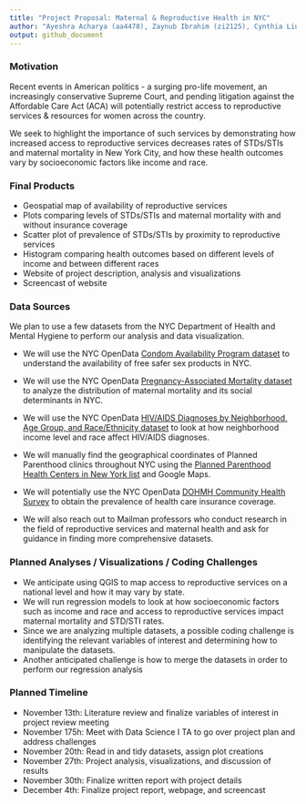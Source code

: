```yaml
---
title: "Project Proposal: Maternal & Reproductive Health in NYC"
author: "Ayeshra Acharya (aa4478), Zaynub Ibrahim (zi2125), Cynthia Liu (cl3938), Shelley Shen (ss5932)"
output: github_document
---
```


### Motivation

Recent events in American politics - a surging pro-life movement, an increasingly conservative Supreme Court, and pending litigation against the Affordable Care Act (ACA) will potentially restrict access to reproductive services & resources for women across the country. 

We seek to highlight the importance of such services by demonstrating how increased access to reproductive services decreases rates of STDs/STIs and maternal mortality in New York City, and how these health outcomes vary by socioeconomic factors like income and race. 

### Final Products

- Geospatial map of availability of reproductive services
- Plots comparing levels of STDs/STIs and maternal mortality with and without insurance coverage
- Scatter plot of prevalence of STDs/STIs by proximity to reproductive services 
- Histogram comparing health outcomes based on different levels of income and between different races
- Website of project description, analysis and visualizations
- Screencast of website 

### Data Sources

We plan to use a few datasets from the NYC Department of Health and Mental Hygiene to perform our analysis and data visualization. 


- We will use the NYC OpenData [Condom Availability Program dataset](https://data.cityofnewyork.us/Health/NYC-Condom-Availability-Program-HIV-condom-distrib/4kpn-sezh) to understand the availability of free safer sex products in NYC. 
- We will use the NYC OpenData [Pregnancy-Associated Mortality dataset](https://data.cityofnewyork.us/Health/Pregnancy-Associated-Mortality/27x4-cbi6) to analyze the distribution of maternal mortality and its social determinants in NYC. 
- We will use the NYC OpenData [HIV/AIDS Diagnoses by Neighborhood, Age Group, and Race/Ethnicity dataset](https://data.cityofnewyork.us/Health/HIV-AIDS-Diagnoses-by-Neighborhood-Age-Group-and-R/dxnu-p2qd) to look at how neighborhood income level and race affect HIV/AIDS diagnoses. 
- We will manually find the geographical coordinates of Planned Parenthood clinics throughout NYC using the [Planned Parenthood Health Centers in New York list](https://www.plannedparenthood.org/health-center/ny) and Google Maps. 
- We will potentially use the NYC OpenData [DOHMH Community Health Survey](https://data.cityofnewyork.us/Health/DOHMH-Community-Health-Survey-2010-2016-/csut-3wpr) to obtain the prevalence of health care insurance coverage. 

- We will also reach out to Mailman professors who conduct research in the field of reproductive services and maternal health and ask for guidance in finding more comprehensive datasets. 


### Planned Analyses / Visualizations / Coding Challenges

- We anticipate using QGIS to map access to reproductive services on a national level and how it may vary by state. 
- We will run regression models to look at how socioeconomic factors such as income and race and access to reproductive services impact maternal mortality and STD/STI rates. 
- Since we are analyzing multiple datasets, a possible coding challenge is identifying the relevant variables of interest and determining how to manipulate the datasets. 
- Another anticipated challenge is how to merge the datasets in order to perform our regression analysis


### Planned Timeline 
- November 13th: Literature review and finalize variables of interest in project review meeting
- November 175h: Meet with Data Science I TA to go over project plan and address challenges
- November 20th: Read in and tidy datasets, assign plot creations 
- November 27th: Project analysis, visualizations, and discussion of results
- November 30th: Finalize written report with project details
- December 4th: Finalize project report, webpage, and screencast  




